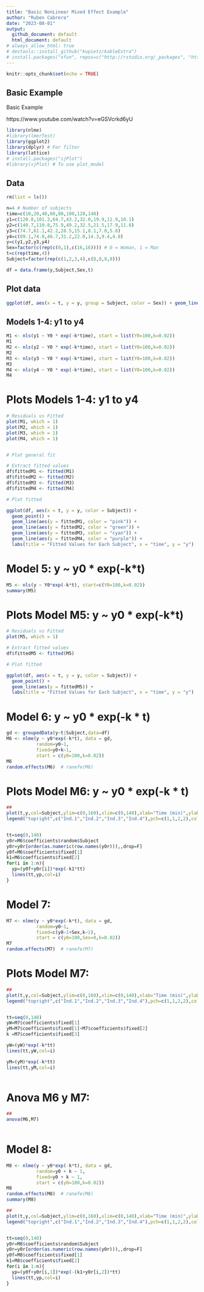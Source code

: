 ```yaml
---
title: "Basic NonLinear Mixed Effect Example"
author: "Ruben Cabrera"
date: "2023-08-01"
output: 
  github_document: default
  html_document: default
# always_allow_html: true
# devtools::install_github("kupietz/kableExtra")
# install.packages("xfun", repos=c("http://rstudio.org/_packages", "http://cran.rstudio.com"))
---
```


```r
knitr::opts_chunk$set(echo = TRUE)
```

## Basic Example

Basic Example

https://www.youtube.com/watch?v=eGSVcrkd6yU

```r

library(nlme)
#library(lmerTest)
library(ggplot2)
library(dplyr) # For filter
library(lattice)
# install.packages("sjPlot")
#library(sjPlot) # To use plot_model

```

## Data

```r
rm(list = ls())

n=4 # Number of subjects
time=c(10,20,40,60,80,100,120,140)
y1=c(120.8,101.2,64.7,43.2,32.0,19.9,11.9,10.1)
y2=c(140.7,110.8,75.9,49.2,32.5,21.5,17.9,11.8)
y3=c(74.7,61.1,42.2,28.5,15.1,8.1,7.0,5.8)
y4=c(89.1,74.0,46.7,31.2,22.0,14.3,9.4,4.8)
y=c(y1,y2,y3,y4)
Sex=factor(c(rep(c(0,1),c(16,16)))) # 0 = Woman, 1 = Man
t=c(rep(time,4))
Subject=factor(rep(c(1,2,3,4),c(8,8,8,8)))

df = data.frame(y,Subject,Sex,t)

```


## Plot data

```r
ggplot(df, aes(x = t, y = y, group = Subject, color = Sex)) + geom_line()+ geom_point() + xlab('Weeks')

```

## Models 1-4: y1 to y4

```r
M1 <- nls(y1 ~ Y0 * exp(-k*time), start = list(Y0=100,k=0.02))
M1
M2 <- nls(y2 ~ Y0 * exp(-k*time), start = list(Y0=100,k=0.02))
M2
M3 <- nls(y3 ~ Y0 * exp(-k*time), start = list(Y0=100,k=0.02))
M3
M4 <- nls(y4 ~ Y0 * exp(-k*time), start = list(Y0=100,k=0.02))
M4
```
# Plots Models 1-4: y1 to y4

```r

# Residuals vs Fitted
plot(M1, which = 1)
plot(M2, which = 1)
plot(M3, which = 1)
plot(M4, which = 1)


# Plot general fit

# Extract fitted values
df$fittedM1 <- fitted(M1)
df$fittedM2 <- fitted(M2)
df$fittedM3 <- fitted(M3)
df$fittedM4 <- fitted(M4)

# Plot fitted

ggplot(df, aes(x = t, y = y, color = Subject)) +
  geom_point() +
  geom_line(aes(y = fittedM1, color = "pink")) + 
  geom_line(aes(y = fittedM2, color = "green")) +
  geom_line(aes(y = fittedM3, color = "cyan")) +
  geom_line(aes(y = fittedM4, color = "purple")) +
  labs(title = "Fitted Values for Each Subject", x = "time", y = "y")

```
# Model 5: y ~ y0 * exp(-k*t)

```r
M5 <- nls(y ~ Y0*exp(-k*t), start=c(Y0=100,k=0.02))
summary(M5)
```

# Plots Model M5:  y ~ y0 * exp(-k*t)

```r
# Residuals vs Fitted
plot(M5, which = 1)

# Extract fitted values
df$fittedM5 <- fitted(M5)

# Plot fitted

ggplot(df, aes(x = t, y = y, color = Subject)) +
  geom_point() +
  geom_line(aes(y = fittedM5)) +
  labs(title = "Fitted Values for Each Subject", x = "time", y = "y")
```



# Model 6: y ~ y0 * exp(-k * t)

```r
gd <- groupedData(y~t|Subject,data=df)
M6 <- nlme(y ~ y0*exp(-k*t), data = gd, 
           random=y0~1,
           fixed=y0+k~1,
           start = c(y0=100,k=0.02))
M6
random.effects(M6)  # ranefe(M6)
```

# Plots Model M6: y ~ y0 * exp(-k * t)

```r
##
plot(t,y,col=Subject,ylim=c(0,160),xlim=c(0,140),xlab="Time (min)",ylab = "Conc.(mg/L)",las=1,pch=as.numeric(Sex))
legend("topright",c("Ind.1","Ind.2","Ind.3","Ind.4"),pch=c(1,1,2,2),col=1:4)


tt=seq(0,140)
y0r=M6$coefficients$random$Subject
y0r=y0r[order(as.numeric(row.names(y0r))),,drop=F]
y0f=M6$coefficients$fixed[1]
k1=M6$coefficients$fixed[2]
for(i in 1:n){
  yp=(y0f+y0r[i])*exp(-k1*tt)
  lines(tt,yp,col=i)
}
```


# Model 7: 

```r
M7 <- nlme(y ~ y0*exp(-k*t), data = gd, 
           random=y0~1,
           fixed=c(y0~1+Sex,k~1),
           start = c(y0=100,Sex=0,k=0.02))
M7
random.effects(M7)  # ranefe(M7)
```

# Plots Model M7: 

```r
##
plot(t,y,col=Subject,ylim=c(0,160),xlim=c(0,140),xlab="Time (min)",ylab = "Conc.(mg/L)",las=1,pch=as.numeric(Sex))
legend("topright",c("Ind.1","Ind.2","Ind.3","Ind.4"),pch=c(1,1,2,2),col=1:4)


tt=seq(0,140)
yW=M7$coefficients$fixed[1]
yM=M7$coefficients$fixed[1]+M7$coefficients$fixed[2]
k =M7$coefficients$fixed[3]

yW=(yW)*exp(-k*tt)
lines(tt,yW,col=i)

yM=(yM)*exp(-k*tt)
lines(tt,yM,col=i)
  
```
# Anova M6 y M7: 

```r
##
anova(M6,M7)
  
```


# Model 8: 

```r
M8 <- nlme(y ~ y0*exp(-k*t), data = gd, 
           random=y0 + k ~ 1,
           fixed=y0 + k ~ 1,
           start = c(y0=100,k=0.02))
M8
random.effects(M8)  # ranefe(M8)
summary(M8)
```


```r
##
plot(t,y,col=Subject,ylim=c(0,160),xlim=c(0,140),xlab="Time (min)",ylab = "Conc.(mg/L)",las=1,pch=as.numeric(Sex))
legend("topright",c("Ind.1","Ind.2","Ind.3","Ind.4"),pch=c(1,1,2,2),col=1:4)


tt=seq(0,140)
y0r=M8$coefficients$random$Subject
y0r=y0r[order(as.numeric(row.names(y0r))),,drop=F]
y0f=M8$coefficients$fixed[1]
k1=M8$coefficients$fixed[2]
for(i in 1:n){
  yp=(y0f+y0r[i,1])*exp(-(k1+y0r[i,2])*tt)
  lines(tt,yp,col=i)
}
```
